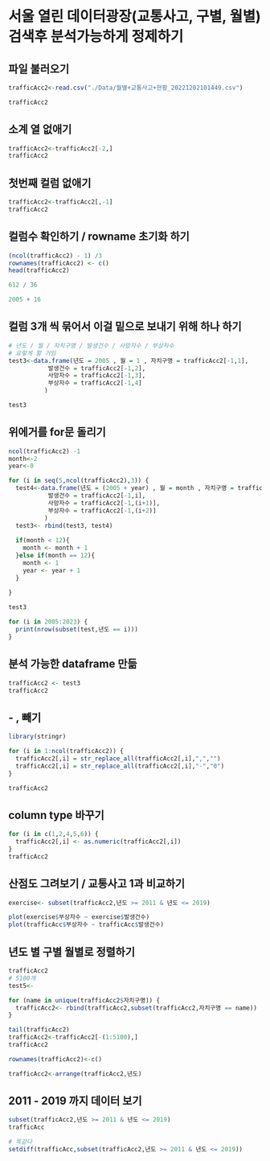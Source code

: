 # 서울 열린 데이터광장(교통사고, 구별, 월별) 검색후 분석가능하게 정제하기

## 파일 불러오기

```r
trafficAcc2<-read.csv("./Data/월별+교통사고+현황_20221202101449.csv")

trafficAcc2
```

## 소계 열 없애기

```r
trafficAcc2<-trafficAcc2[-2,]
trafficAcc2
```

## 첫번째 컬럼 없애기

```r
trafficAcc2<-trafficAcc2[,-1]
trafficAcc2
```

## 컬럼수 확인하기 / rowname 초기화 하기

```r
(ncol(trafficAcc2) - 1) /3 
rownames(trafficAcc2) <- c()
head(trafficAcc2)

612 / 36

2005 + 16
```

## 컬럼 3개 씩 묶어서 이걸 밑으로 보내기 위해 하나 하기

```r
# 년도 / 월 / 자치구명 / 발생건수 / 사망자수 / 부상자수
# 요렇게 할 거임
test3<-data.frame(년도 = 2005 , 월 = 1 , 자치구명 = trafficAcc2[-1,1],
           발생건수 = trafficAcc2[-1,2],
           사망자수 = trafficAcc2[-1,3],
           부상자수 = trafficAcc2[-1,4]
          )

test3
```

## 위에거를 for문 돌리기

```r
ncol(trafficAcc2) -1 
month<-2
year<-0

for (i in seq(5,ncol(trafficAcc2),3)) {
  test4<-data.frame(년도 = (2005 + year) , 월 = month , 자치구명 = trafficAcc2[-1,1],
           발생건수 = trafficAcc2[-1,i],
           사망자수 = trafficAcc2[-1,(i+1)],
           부상자수 = trafficAcc2[-1,(i+2)]
          )
  test3<- rbind(test3, test4)
               
  if(month < 12){
    month <- month + 1
  }else if(month == 12){
    month <- 1
    year <- year + 1
  }
  
}

test3

for (i in 2005:2023) {
  print(nrow(subset(test,년도 == i)))
}

```

## 분석 가능한 dataframe 만듦

```r
trafficAcc2 <- test3
trafficAcc2
```

## - , 빼기

```r
library(stringr)

for (i in 1:ncol(trafficAcc2)) {
  trafficAcc2[,i] = str_replace_all(trafficAcc2[,i],",","")
  trafficAcc2[,i] = str_replace_all(trafficAcc2[,i],"-","0")
}

trafficAcc2
```

## column type 바꾸기

```r
for (i in c(1,2,4,5,6)) {
  trafficAcc2[,i] <- as.numeric(trafficAcc2[,i])
}
trafficAcc2
```

## 산점도 그려보기 / 교통사고 1과 비교하기

```r
exercise<- subset(trafficAcc2,년도 >= 2011 & 년도 <= 2019)

plot(exercise$부상자수 ~ exercise$발생건수)
plot(trafficAcc$부상자수 ~ trafficAcc$발생건수)
```

## 년도 별 구별 월별로 정렬하기

```r
trafficAcc2
# 5100개
test5<-

for (name in unique(trafficAcc2$자치구명)) {
  trafficAcc2<- rbind(trafficAcc2,subset(trafficAcc2,자치구명 == name))
}

tail(trafficAcc2)
trafficAcc2<-trafficAcc2[-(1:5100),]
trafficAcc2

rownames(trafficAcc2)<-c()

trafficAcc2<-arrange(trafficAcc2,년도)
```

## 2011 - 2019 까지 데이터 보기

```r
subset(trafficAcc2,년도 >= 2011 & 년도 <= 2019)
trafficAcc

# 똑같다
setdiff(trafficAcc,subset(trafficAcc2,년도 >= 2011 & 년도 <= 2019))
```
